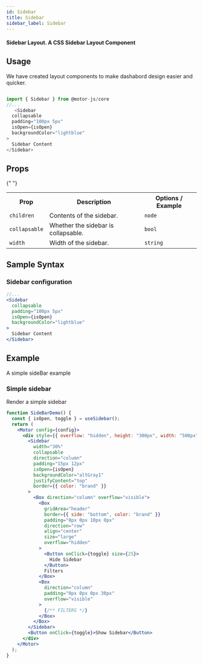 ```yaml
---
id: Sidebar
title: Sidebar
sidebar_label: Sidebar
---
```


#### Sidebar Layout. A CSS Sidebar Layout Component

## Usage

We have created layout components to make dashabord design easier and quicker.

```javascript

import { Sidebar } from @motor-js/core
//...
   <Sidebar
  collapsable
  padding="100px 5px"
  isOpen={isOpen}
  backgroundColor="lightblue"
>
  Sidebar Content
</Sidebar>

```

## Props

<table>
  <tr>
    <th>Prop</th>
    <th>Description</th>
    <th>Options / Example</th>
  </tr>{" "}
  <tr>
    <td>
      <code>children</code>
    </td>
    <td>Contents of the sidebar.</td>
    <td>
      <code>node</code> <br />
    </td>
  </tr>
  <tr>
    <td>
      <code>collapsable</code>
    </td>
    <td>Whether the sidebar is collapsable.</td>
    <td>
      <code>bool</code> <br />
    </td>
  </tr>
  <tr>
    <td>
      <code>width</code>
    </td>
    <td>Width of the sidebar.</td>
    <td>
      <code>string</code> <br />
    </td>
  </tr>
</table>

## Sample Syntax

### Sidebar configuration

```jsx {11}
//...
<Sidebar
  collapsable
  padding="100px 5px"
  isOpen={isOpen}
  backgroundColor="lightblue"
>
  Sidebar Content
</Sidebar>
```

## Example

A simple sideBar example

### Simple sidebar

Render a simple sidebar

```jsx live
function SideBarDemo() {
  const { isOpen, toggle } = useSidebar();
  return (
    <Motor config={config}>
      <div style={{ overflow: "hidden", height: "300px", width: "500px" }}>
        <Sidebar
          width="30%"
          collapsable
          direction="column"
          padding="15px 12px"
          isOpen={isOpen}
          backgroundColor="altGray1"
          justifyContent="top"
          border={{ color: "brand" }}
        >
          <Box direction="column" overflow="visible">
            <Box
              gridArea="header"
              border={{ side: "bottom", color: "brand" }}
              padding="0px 0px 10px 0px"
              direction="row"
              align="center"
              size="large"
              overflow="hidden"
            >
              <Button onClick={toggle} size={25}>
                Hide Sidebar
              </Button>
              Filters
            </Box>
            <Box
              direction="column"
              padding="0px 0px 0px 30px"
              overflow="visible"
            >
              {/** FILTERS */}
            </Box>
          </Box>
        </Sidebar>
        <Button onClick={toggle}>Show Sidebar</Button>
      </div>
    </Motor>
  );
}
```
